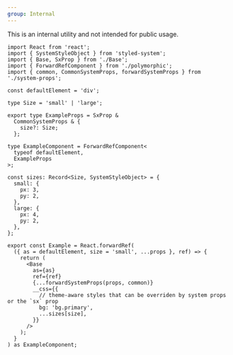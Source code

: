 ```yaml
---
group: Internal
---
```


<Flash variant="warn">
  This is an internal utility and not intended for public usage.
</Flash>

```tsx
import React from 'react';
import { SystemStyleObject } from 'styled-system';
import { Base, SxProp } from './Base';
import { ForwardRefComponent } from './polymorphic';
import { common, CommonSystemProps, forwardSystemProps } from './system-props';

const defaultElement = 'div';

type Size = 'small' | 'large';

export type ExampleProps = SxProp &
  CommonSystemProps & {
    size?: Size;
  };

type ExampleComponent = ForwardRefComponent<
  typeof defaultElement,
  ExampleProps
>;

const sizes: Record<Size, SystemStyleObject> = {
  small: {
    px: 3,
    py: 2,
  },
  large: {
    px: 4,
    py: 2,
  },
};

export const Example = React.forwardRef(
  ({ as = defaultElement, size = 'small', ...props }, ref) => {
    return (
      <Base
        as={as}
        ref={ref}
        {...forwardSystemProps(props, common)}
        __css={{
          // theme-aware styles that can be overriden by system props or the `sx` prop
          bg: 'bg.primary',
          ...sizes[size],
        }}
      />
    );
  }
) as ExampleComponent;
```
